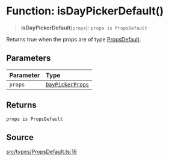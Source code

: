 # Function: isDayPickerDefault()

> **isDayPickerDefault**(`props`): `props is PropsDefault`

Returns true when the props are of type [PropsDefault](/api/latest/interfaces/PropsDefault.mdx).

## Parameters

| Parameter | Type |
| :------ | :------ |
| `props` | [`DayPickerProps`](/api/latest/type-aliases/DayPickerProps.mdx) |

## Returns

`props is PropsDefault`

## Source

[src/types/PropsDefault.ts:16](https://github.com/gpbl/react-day-picker/blob/c4157425c/src/types/PropsDefault.ts#L16)
